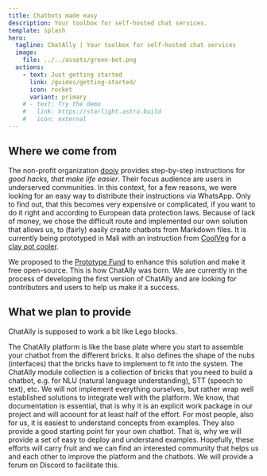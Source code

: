```yaml
---
title: Chatbots made easy
description: Your toolbox for self-hosted chat services.
template: splash
hero:
  tagline: ChatAlly | Your toolbox for self-hosted chat services
  image:
    file: ../../assets/green-bot.png
  actions:
    - text: Just getting started
      link: /guides/getting-started/
      icon: rocket
      variant: primary
    # - text: Try the demo
    #   link: https://starlight.astro.build
    #   icon: external
---
```



## Where we come from

The non-profit organization [dooiy](https://dooiy.org) provides step-by-step instructions for _good hacks, that make life easier_. Their focus audience are users in underserved communities. In this context, for a few reasons, we were looking for an easy way to distribute their instructions via WhatsApp. Only to find out, that this becomes very expensive or complicated, if you want to do it right and according to European data protection laws. Because of lack of money, we chose the difficult route and implemented our own solution that allows us, to (fairly) easily create chatbots from Markdown files. It is currently being prototyped in Mali with an instruction from [CoolVeg](https://www.coolveg.org/) for a [clay pot cooler](https://wa.me/491744899585/?text=%2Fcarl).

We proposed to the [Prototype Fund](https://prototypefund.de) to enhance this solution and make it free open-source. This is how ChatAlly was born. We are currently in the process of developing the first version of ChatAlly and are looking for contributors and users to help us make it a success.

## What we plan to provide

ChatAlly is supposed to work a bit like Lego blocks.

<CardGrid stagger>
  <Card title="The base plate" icon="base">
    The ChatAlly platform is like the base plate where you start to assemble your chatbot from the
    different bricks. It also defines the shape of the nubs (interfaces) that the bricks have to
    implement to fit into the system.
  </Card>
  <Card title="The bricks" icon="brick">
    The ChatAlly module collection is a collection of bricks that you need to build a chatbot, e.g.
    for NLU (natural language understanding), STT (speech to text), etc. We will not implement
    everything ourselves, but rather wrap well established solutions to integrate well with the
    platform.
  </Card>
  <Card title="The manual" icon="manual">
    We know, that documentation is essential, that is why it is an explicit work package in our
    project and will acoount for at least half of the effort.
  </Card>
  <Card title="Examples" icon="example">
    For most people, also for us, it is easiest to understand concepts from examples. They also
    provide a good starting point for your own chatbot. That is, why we will provide a set of easy
    to deploy and understand examples.
  </Card>
  <Card title="A community" icon="community">
    Hopefully, these efforts will carry fruit and we can find an interested community that helps us
    and each other to improve the platform and the chatbots. We will provide a forum on Discord to
    facilitate this.
  </Card>
</CardGrid>
